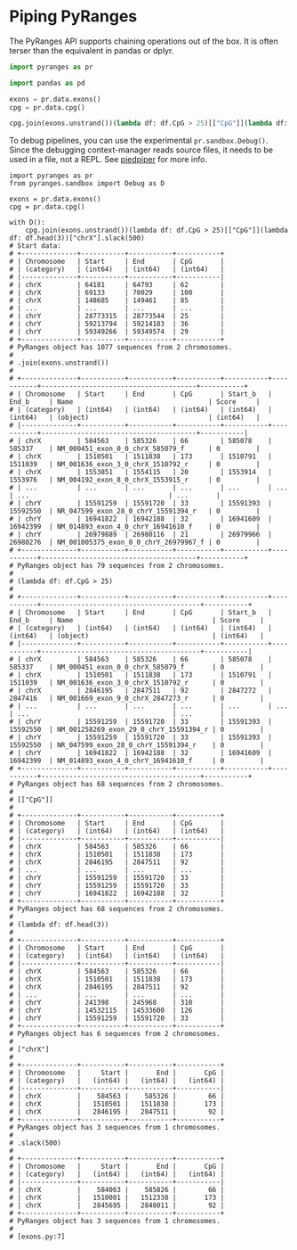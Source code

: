 # Piping PyRanges

The PyRanges API supports chaining operations out of the box.
It is often terser than the equivalent in pandas or dplyr.

```python
import pyranges as pr

import pandas as pd

exons = pr.data.exons()
cpg = pr.data.cpg()

cpg.join(exons.unstrand())(lambda df: df.CpG > 25)[["CpG"]](lambda df: df.head(3))["chrX"].slack(500)
```

To debug pipelines, you can use the experimental `pr.sandbox.Debug()`. Since the debugging context-manager reads source files, it needs to be used in a file, not a REPL. See [piedpiper](https://github.com/endrebak/piedpiper) for more info.

```
import pyranges as pr
from pyranges.sandbox import Debug as D

exons = pr.data.exons()
cpg = pr.data.cpg()

with D():
    cpg.join(exons.unstrand())(lambda df: df.CpG > 25)[["CpG"]](lambda df: df.head(3))["chrX"].slack(500)
# Start data:
# +--------------+-----------+-----------+-----------+
# | Chromosome   | Start     | End       | CpG       |
# | (category)   | (int64)   | (int64)   | (int64)   |
# |--------------+-----------+-----------+-----------|
# | chrX         | 64181     | 64793     | 62        |
# | chrX         | 69133     | 70029     | 100       |
# | chrX         | 148685    | 149461    | 85        |
# | ...          | ...       | ...       | ...       |
# | chrY         | 28773315  | 28773544  | 25        |
# | chrY         | 59213794  | 59214183  | 36        |
# | chrY         | 59349266  | 59349574  | 29        |
# +--------------+-----------+-----------+-----------+
# PyRanges object has 1077 sequences from 2 chromosomes.
# 
# .join(exons.unstrand())
# 
# +--------------+-----------+-----------+-----------+-----------+-----------+---------------------------------------+-----------+
# | Chromosome   | Start     | End       | CpG       | Start_b   | End_b     | Name                                  | Score     |
# | (category)   | (int64)   | (int64)   | (int64)   | (int64)   | (int64)   | (object)                              | (int64)   |
# |--------------+-----------+-----------+-----------+-----------+-----------+---------------------------------------+-----------|
# | chrX         | 584563    | 585326    | 66        | 585078    | 585337    | NM_000451_exon_0_0_chrX_585079_f      | 0         |
# | chrX         | 1510501   | 1511838   | 173       | 1510791   | 1511039   | NM_001636_exon_3_0_chrX_1510792_r     | 0         |
# | chrX         | 1553851   | 1554115   | 20        | 1553914   | 1553976   | NM_004192_exon_8_0_chrX_1553915_r     | 0         |
# | ...          | ...       | ...       | ...       | ...       | ...       | ...                                   | ...       |
# | chrY         | 15591259  | 15591720  | 33        | 15591393  | 15592550  | NR_047599_exon_28_0_chrY_15591394_r   | 0         |
# | chrY         | 16941822  | 16942188  | 32        | 16941609  | 16942399  | NM_014893_exon_4_0_chrY_16941610_f    | 0         |
# | chrY         | 26979889  | 26980116  | 21        | 26979966  | 26980276  | NM_001005375_exon_0_0_chrY_26979967_f | 0         |
# +--------------+-----------+-----------+-----------+-----------+-----------+---------------------------------------+-----------+
# PyRanges object has 79 sequences from 2 chromosomes.
# 
# (lambda df: df.CpG > 25)
# 
# +--------------+-----------+-----------+-----------+-----------+-----------+----------------------------------------+-----------+
# | Chromosome   | Start     | End       | CpG       | Start_b   | End_b     | Name                                   | Score     |
# | (category)   | (int64)   | (int64)   | (int64)   | (int64)   | (int64)   | (object)                               | (int64)   |
# |--------------+-----------+-----------+-----------+-----------+-----------+----------------------------------------+-----------|
# | chrX         | 584563    | 585326    | 66        | 585078    | 585337    | NM_000451_exon_0_0_chrX_585079_f       | 0         |
# | chrX         | 1510501   | 1511838   | 173       | 1510791   | 1511039   | NM_001636_exon_3_0_chrX_1510792_r      | 0         |
# | chrX         | 2846195   | 2847511   | 92        | 2847272   | 2847416   | NM_001669_exon_9_0_chrX_2847273_r      | 0         |
# | ...          | ...       | ...       | ...       | ...       | ...       | ...                                    | ...       |
# | chrY         | 15591259  | 15591720  | 33        | 15591393  | 15592550  | NM_001258269_exon_29_0_chrY_15591394_r | 0         |
# | chrY         | 15591259  | 15591720  | 33        | 15591393  | 15592550  | NR_047599_exon_28_0_chrY_15591394_r    | 0         |
# | chrY         | 16941822  | 16942188  | 32        | 16941609  | 16942399  | NM_014893_exon_4_0_chrY_16941610_f     | 0         |
# +--------------+-----------+-----------+-----------+-----------+-----------+----------------------------------------+-----------+
# PyRanges object has 68 sequences from 2 chromosomes.
# 
# [["CpG"]]
# 
# +--------------+-----------+-----------+-----------+
# | Chromosome   | Start     | End       | CpG       |
# | (category)   | (int64)   | (int64)   | (int64)   |
# |--------------+-----------+-----------+-----------|
# | chrX         | 584563    | 585326    | 66        |
# | chrX         | 1510501   | 1511838   | 173       |
# | chrX         | 2846195   | 2847511   | 92        |
# | ...          | ...       | ...       | ...       |
# | chrY         | 15591259  | 15591720  | 33        |
# | chrY         | 15591259  | 15591720  | 33        |
# | chrY         | 16941822  | 16942188  | 32        |
# +--------------+-----------+-----------+-----------+
# PyRanges object has 68 sequences from 2 chromosomes.
# 
# (lambda df: df.head(3))
# 
# +--------------+-----------+-----------+-----------+
# | Chromosome   | Start     | End       | CpG       |
# | (category)   | (int64)   | (int64)   | (int64)   |
# |--------------+-----------+-----------+-----------|
# | chrX         | 584563    | 585326    | 66        |
# | chrX         | 1510501   | 1511838   | 173       |
# | chrX         | 2846195   | 2847511   | 92        |
# | ...          | ...       | ...       | ...       |
# | chrY         | 241398    | 245968    | 310       |
# | chrY         | 14532115  | 14533600  | 126       |
# | chrY         | 15591259  | 15591720  | 33        |
# +--------------+-----------+-----------+-----------+
# PyRanges object has 6 sequences from 2 chromosomes.
# 
# ["chrX"]
# 
# +--------------+-----------+-----------+-----------+
# | Chromosome   |     Start |       End |       CpG |
# | (category)   |   (int64) |   (int64) |   (int64) |
# |--------------+-----------+-----------+-----------|
# | chrX         |    584563 |    585326 |        66 |
# | chrX         |   1510501 |   1511838 |       173 |
# | chrX         |   2846195 |   2847511 |        92 |
# +--------------+-----------+-----------+-----------+
# PyRanges object has 3 sequences from 1 chromosomes.
# 
# .slack(500)
# 
# +--------------+-----------+-----------+-----------+
# | Chromosome   |     Start |       End |       CpG |
# | (category)   |   (int64) |   (int64) |   (int64) |
# |--------------+-----------+-----------+-----------|
# | chrX         |    584063 |    585826 |        66 |
# | chrX         |   1510001 |   1512338 |       173 |
# | chrX         |   2845695 |   2848011 |        92 |
# +--------------+-----------+-----------+-----------+
# PyRanges object has 3 sequences from 1 chromosomes.
# 
# [exons.py:7]
```
